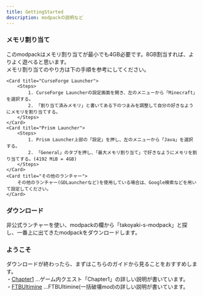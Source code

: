 ```yaml
---
title: GettingStarted
description: modpackの説明など
---
```


### メモリ割り当て

このmodpackはメモリ割り当てが最小でも4GB必要です。8GB割当すれば、よりよく遊べると思います。  
メモリ割り当てのやり方は下の手順を参考にしてください。  

    <Card title="CurseForge Launcher">
        <Steps>
            1. CurseForge Launcherの設定画面を開き、左のメニューから「Minecraft」を選択する。
            2. 「割り当て済みメモリ」と書いてある下のつまみを調整して自分の好きなようにメモリを割り当てする。
        </Steps>
    </Card>
    <Card title="Prism Launcher">
        <Steps>
            1. Prism Launcher上部の「設定」を押し、左のメニューから「Java」を選択する。
            2. 「General」のタブを押し、「最大メモリ割り当て」で好きなようにメモリを割り当てする。(4192 MiB = 4GB)
        </Steps>
    </Card>
    <Card title="その他のランチャー">
        その他のランチャー(GDLauncherなど)を使用している場合は、Google検索などを用いて設定してください。
    </Card>

### ダウンロード

非公式ランチャーを使い、modpackの欄から「takoyaki-s-modpack」と探し、一番上に出てきたmodpackをダウンロードします。

### ようこそ

ダウンロードが終わったら、まずはこちらのガイドから見ることをおすすめします。  
・[Chapter1](guides/main/chapter1) ...ゲーム内クエスト「Chapter1」の詳しい説明が書いています。  
・[FTBUltimine](guides/others/tips/ftbultimine) ...FTBUltimine(一括破壊mod)の詳しい説明が書いています。  
